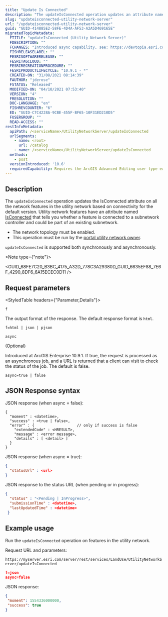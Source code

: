 ```yaml
---
title: "Update Is Connected"
description: "The updateIsConnected operation updates an attribute named IsConnected on utilty network features that tells you whether a feature is connected to a source or sink and part of an existing subnetwork."
slug: "updateisconnected-utility-network-server"
url: "/updateisconnected-utility-network-server"
guid: "GUID-414885E2-58FE-4D4A-AF53-A2A5D469165E"
migratedTopicMetadata:
  FTITLE: "updateIsConnected (Utility Network Server)"
  FDESCRIPTION: ""
  FCHANGES: "Introduced async capability, see: https://devtopia.esri.com/ArcGISPro/utility-network/issues/8274"
  FISHRELEASELABEL: ""
  FESRISOFTWARERELEASE: ""
  FESRITAGCLOUD: ""
  FESRIRECREATIONPROCEDURE: ""
  FESRIPRODUCTLIFECYCLE: "10.9.1 - *"
  CREATED-ON: "31/08/2021 08:14:39"
  FAUTHOR: "jderose"
  FSTATUS: "Released"
  MODIFIED-ON: "04/10/2021 07:53:40"
  VERSION: "4"
  FRESOLUTION: ""
  DOC-LANGUAGE: "en"
  FISHREVCOUNTER: "6"
  ED: "GUID-C7C4228A-9CBE-455F-BF65-10F31ED210D5"
  FUSERGROUP: ""
  READ-ACCESS: ""
restInfoMetadata:
  apiPath: /<serviceName>/UtilityNetworkServer/updateIsConnected
  urlSegments:
    - name: <root>
      url: /catalog
    - name: /<serviceName>/UtilityNetworkServer/updateIsConnected
  methods: 
    - post
  versionIntroduced: '10.6'
  requiredCapability: Requires the ArcGIS Advanced Editing user type extension license
---
```



## Description

The `updateIsConnected` operation updates the IsConnected attribute on all the network features in the utility network based on connectivity for the default version.  Utility network features have an attribute named [IsConnected](https://pro.arcgis.com/en/pro-app/latest/tool-reference/utility-networks/update-is-connected.htm) that tells you whether a feature is connected to a subnetwork controller and could be part of an existing subnetwork. 

-   The network topology must be enabled.
-   This operation must be run by the [portal utility network owner](https://pro.arcgis.com/en/pro-app/latest/help/data/utility-network/utility-network-vocabulary.htm#ESRI_SECTION1_E0A7A409177A465EB2E0348C66C4910C).

`updateIsConnected` is supported both synchronously and asynchronously.

<Note type={"note"}>

<GUID_68FE7C20_B3BC_4175_A32D_778C3A29380D_GUID_6635EF88_7E6F_4290_8DF6_6A15ECEC0D11 />

</Note>

## Request parameters 

<StyledTable headers={"Parameter,Details"}>

<StyledTableRow>

<StyledTableCell cellStyle="markdown">

`f` 

</StyledTableCell>

<StyledTableCell cellStyle="markdown">

The output format of the response. The default response format is `html`.

```
f=html | json | pjson
```

</StyledTableCell>

</StyledTableRow>

<StyledTableRow>

<StyledTableCell cellStyle="markdown">

`async` 

(Optional)  


</StyledTableCell>

<StyledTableCell cellStyle="markdown">

Introduced at ArcGIS Enterprise 10.9.1. If true, the request is processed as an asynchronous job, and a URL is returned that a client can visit to check the status of the job. The default is false.

```
async=true | false
``` 


</StyledTableCell>

</StyledTableRow>

</StyledTable>

## JSON Response syntax

JSON response (when async = false):

```other
{
  "moment" : <datetime>,
  "success" : <true | false>,
  "error" : {                   // only if success is false
    "extendedCode" : <HRESULT>,
    "message" : <error message>,
    "details" : [ <detail> ]
  }
}

```

 

JSON response (when async = true):

```json
{
  "statusUrl" : <url>
}

```

 

JSON response to the status URL (when pending or in progress):

```json
{
  "status" : "<Pending | InProgress>",
  "submissionTime" : <datetime>,
  "lastUpdatedTime" : <datetime>
 }

```

 

## Example usage

Run the `updateIsConnected` operation on features in the utility network.

Request URL and parameters:

`https://myserver.esri.com/server/rest/services/LandUse/UtilityNetworkServer/updateIsConnected` 

```json
f=json
async=false

```

 

JSON response:

```json
{
 "moment": 1554336000000,
 "success": true
}
```

 
